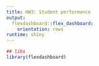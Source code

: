 ```yaml
---
title: HW3: Student performance
output: 
  flexdashboard::flex_dashboard:
    orientation: rows
runtime: shiny
---
```


```r
## libs
library(flexdashboard)


```